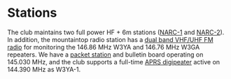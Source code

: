 # Stations

The club maintains two full power HF + 6m stations ([NARC-1](narc1.qmd) and [NARC-2](narc2.qmd)).
In addition, the mountaintop radio station has a [dual band VHF/UHF FM radio](kenwood-D710.qmd) for monitoring the 146.86 MHz W3YA and 146.76 MHz W3GA repeaters.
We have a [packet station](packet_aprs.qmd#packet-station) and bulletin board operating on 145.030 MHz, and the club supports a full-time [APRS digipeater](packet_aprs.qmd#aprs-station) active on 144.390 MHz as W3YA-1.
